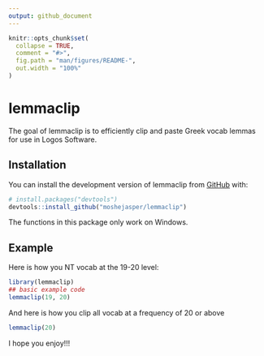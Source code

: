 ```yaml
---
output: github_document
---
```


<!-- README.md is generated from README.Rmd. Please edit that file -->

```r
knitr::opts_chunk$set(
  collapse = TRUE,
  comment = "#>",
  fig.path = "man/figures/README-",
  out.width = "100%"
)
```

# lemmaclip

<!-- badges: start -->
<!-- badges: end -->

The goal of lemmaclip is to efficiently clip and paste Greek vocab lemmas for use in Logos Software. 

## Installation

You can install the development version of lemmaclip from [GitHub](https://github.com/) with:

``` r
# install.packages("devtools")
devtools::install_github("moshejasper/lemmaclip")
```

The functions in this package only work on Windows. 

## Example

Here is how you NT vocab at the 19-20 level:

```r
library(lemmaclip)
## basic example code
lemmaclip(19, 20)
```

And here is how you clip all vocab at a frequency of 20 or above

```r
lemmaclip(20)
```


I hope you enjoy!!!
